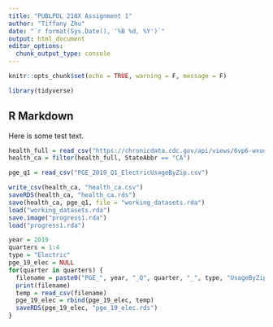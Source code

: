 ```yaml
---
title: "PUBLPOL 218X Assignment 1"
author: "Tiffany Zhu"
date: "`r format(Sys.Date(), '%B %d, %Y')`"
output: html_document
editor_options: 
  chunk_output_type: console
---
```


```r
knitr::opts_chunk$set(echo = TRUE, warning = F, message = F)
```

```r
library(tidyverse)
```

## R Markdown

Here is some test text.

```r
health_full = read_csv("https://chronicdata.cdc.gov/api/views/6vp6-wxuq/rows.csv?accessType=DOWNLOAD")
health_ca = filter(health_full, StateAbbr == "CA")

pge_q1 = read_csv("PGE_2019_Q1_ElectricUsageByZip.csv")

write_csv(health_ca, "health_ca.csv")
saveRDS(health_ca, "health_ca.rds")
save(health_ca, pge_q1, file = "working_datasets.rda")
load("working_datasets.rda")
save.image("progress1.rda")
load("progress1.rda")

year = 2019
quarters = 1:4
type = "Electric"
pge_19_elec = NULL
for(quarter in quarters) {
  filename = paste0("PGE_", year, "_Q", quarter, "_", type, "UsageByZip.csv")
  print(filename)
  temp = read_csv(filename)
  pge_19_elec = rbind(pge_19_elec, temp)
  saveRDS(pge_19_elec, "pge_19_elec.rds")
}

```
